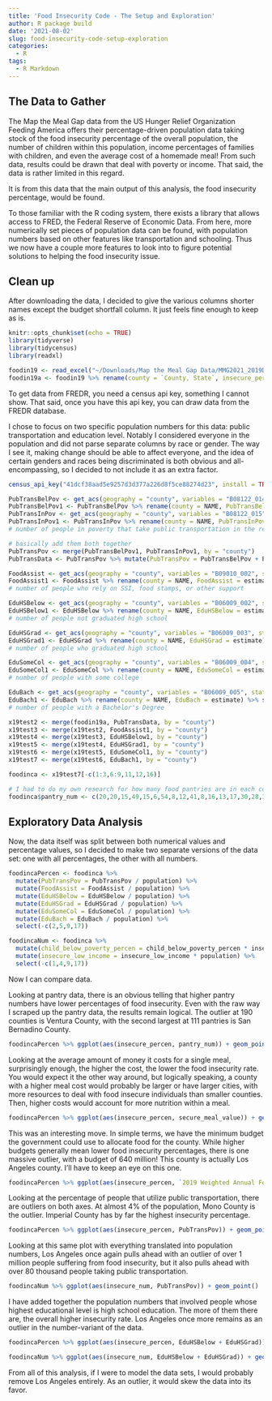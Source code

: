 ```yaml
---
title: 'Food Insecurity Code - The Setup and Exploration' 
author: R package build
date: '2021-08-02'
slug: food-insecurity-code-setup-exploration
categories:
  - R
tags:
  - R Markdown
---
```


## The Data to Gather

The Map the Meal Gap data from the US Hunger Relief Organization Feeding America offers their percentage-driven population data taking stock of the food insecurity percentage of the overall population, the number of children within this population, income percentages of families with children, and even the average cost of a homemade meal! From such data, results could be drawn that deal with poverty or income. That said, the data is rather limited in this regard. 

It is from this data that the main output of this analysis, the food insecurity percentage, would be found. 

To those familiar with the R coding system, there exists a library that allows access to FRED, the Federal Reserve of Economic Data. From here, more numerically set pieces of population data can be found, with population numbers based on other features like transportation and schooling. Thus we now have a couple more features to look into to figure potential solutions to helping the food insecurity issue. 

## Clean up

After downloading the data, I decided to give the various columns shorter names except the budget shortfall column. It just feels fine enough to keep as is. 


```r
knitr::opts_chunk$set(echo = TRUE)
library(tidyverse)
library(tidycensus)
library(readxl)

foodin19 <- read_excel("~/Downloads/Map the Meal Gap Data/MMG2021_2019Data_ToShare.xlsx", sheet = "2019 County")
foodin19a <- foodin19 %>% rename(county = `County, State`, insecure_percen = `2019 Food Insecurity Rate`, insecure_num = `# of Food Insecure Persons in 2019`, insecure_low_income = `% FI ≤ Low Threshold`, insecure_btwn_income = `% FI Btwn Thresholds`, insecure_high_income = `% FI > High Threshold`, insecure_child_percen = `2019 Child food insecurity rate`, insecure_child_num = `# of Food Insecure Children in 2019`, child_below_poverty_percen = `% food insecure children in HH w/ HH incomes below 185 FPL in 2019`, child_above_poverty_percen = `% food insecure children in HH w/ HH incomes above 185 FPL in 2019`, secure_meal_value = `2019 Cost Per Meal`)  %>% filter(State == "CA") %>% mutate(population = round(insecure_num / insecure_percen, digits = 0))
```

To get data from FREDR, you need a census api key, something I cannot show. That said, once you have this api key, you can draw data from the FREDR database. 

I chose to focus on two specific population numbers for this data: public transportation and education level. Notably I considered everyone in the population and did not parse separate columns by race or gender. The way I see it, making change should be able to affect everyone, and the idea of certain genders and races being discriminated is both obvious and all-encompassing, so I decided to not include it as an extra factor. 

```r
census_api_key("41dcf38aad5e9257d3d377a226d8f5ce88274d23", install = TRUE)

PubTransBelPov <- get_acs(geography = "county", variables = "B08122_014", state = "CA", year = 2019)
PubTransBelPov1 <- PubTransBelPov %>% rename(county = NAME, PubTransBelPov = estimate) %>% select(county, PubTransBelPov)
PubTransInPov <- get_acs(geography = "county", variables = "B08122_015", state = "CA", year = 2019)
PubTransInPov1 <- PubTransInPov %>% rename(county = NAME, PubTransInPov = estimate) %>% select(county, PubTransInPov)
# number of people in poverty that take public transportation in the really low and mid-poverty percentiles 

# basically add them both together
PubTransPov <- merge(PubTransBelPov1, PubTransInPov1, by = "county")
PubTransData <- PubTransPov %>% mutate(PubTransPov = PubTransBelPov + PubTransInPov) %>% select(c(county, PubTransPov))

FoodAssist <- get_acs(geography = "county", variables = "B09010_002", state = "CA", year = 2019)
FoodAssist1 <- FoodAssist %>% rename(county = NAME, FoodAssist = estimate) %>% select(county, FoodAssist)
# number of people who rely on SSI, food stamps, or other support

EduHSBelow <- get_acs(geography = "county", variables = "B06009_002", state = "CA", year = 2019)
EduHSBelow1 <- EduHSBelow %>% rename(county = NAME, EduHSBelow = estimate) %>% select(county, EduHSBelow)
# number of people not graduated high school

EduHSGrad <- get_acs(geography = "county", variables = "B06009_003", state = "CA", year = 2019)
EduHSGrad1 <- EduHSGrad %>% rename(county = NAME, EduHSGrad = estimate) %>% select(county, EduHSGrad)
# number of people who graduated high school

EduSomeCol <- get_acs(geography = "county", variables = "B06009_004", state = "CA", year = 2019)
EduSomeCol1 <- EduSomeCol %>% rename(county = NAME, EduSomeCol = estimate) %>% select(county, EduSomeCol)
# number of people with some college

EduBach <- get_acs(geography = "county", variables = "B06009_005", state = "CA", year = 2019)
EduBach1 <- EduBach %>% rename(county = NAME, EduBach = estimate) %>% select(county, EduBach)
# number of people with a Bachelor's Degree

x19test2 <- merge(foodin19a, PubTransData, by = "county")
x19test3 <- merge(x19test2, FoodAssist1, by = "county")
x19test4 <- merge(x19test3, EduHSBelow1, by = "county")
x19test5 <- merge(x19test4, EduHSGrad1, by = "county")
x19test6 <- merge(x19test5, EduSomeCol1, by = "county")
x19test7 <- merge(x19test6, EduBach1, by = "county")

foodinca <- x19test7[-c(1:3,6:9,11,12,16)]

# I had to do my own research for how many food pantries are in each county. This is inconclusive and most certainly inaccurate since data for this doesn't exist, but I think having this data is important. 
foodinca$pantry_num <- c(20,20,15,49,15,6,54,8,12,41,8,16,13,17,30,28,38,7,30,10,11,3,10,8,4,11,30,9,10,95,33,9,41,37,6,111,39,30,42,42,12,53,25,13,11,5,5,25,16,30,14,3,4,21,11,190,60,12)
```

## Exploratory Data Analysis

Now, the data itself was split between both numerical values and percentage values, so I decided to make two separate versions of the data set: one with all percentages, the other with all numbers. 

```r
foodincaPercen <- foodinca %>% 
  mutate(PubTransPov = PubTransPov / population) %>%
  mutate(FoodAssist = FoodAssist / population) %>% 
  mutate(EduHSBelow = EduHSBelow / population) %>% 
  mutate(EduHSGrad = EduHSGrad / population) %>% 
  mutate(EduSomeCol = EduSomeCol / population) %>% 
  mutate(EduBach = EduBach / population) %>% 
  select(-c(2,5,9,17))

foodincaNum <- foodinca %>% 
  mutate(child_below_poverty_percen = child_below_poverty_percen * insecure_child_num) %>% # even though it says percen, treat it as a number, not a percentage 
  mutate(insecure_low_income = insecure_low_income * population) %>%
  select(-c(1,4,9,17))
```

Now I can compare data. 

Looking at pantry data, there is an obvious telling that higher pantry numbers have lower percentages of food insecurity. Even with the raw way I scraped up the pantry data, the results remain logical. The outlier at 190 counties is Ventura County, with the second largest at 111 pantries is San Bernadino County. 

```r
foodincaPercen %>% ggplot(aes(insecure_percen, pantry_num)) + geom_point() + ggtitle("More food pantries mean a lower insecurity rate")
```

Looking at the average amount of money it costs for a single meal, surprisingly enough, the higher the cost, the lower the food insecurity rate. You would expect it the other way around, but logically speaking, a county with a higher meal cost would probably be larger or have larger cities, with more resources to deal with food insecure individuals than smaller counties. Then, higher costs would account for more nutrition within a meal. 

```r
foodincaPercen %>% ggplot(aes(insecure_percen, secure_meal_value)) + geom_point() + ggtitle("the higher the meal cost, the lower the insecurity rate")
```

This was an interesting move. In simple terms, we have the minimum budget the government could use to allocate food for the county. While higher budgets generally mean lower food insecurity percentages, there is one massive outlier, with a budget of 640 million! This county is actually Los Angeles county. I'll have to keep an eye on this one. 

```r
foodincaPercen %>% ggplot(aes(insecure_percen, `2019 Weighted Annual Food Budget Shortfall`)) + geom_point()
```

Looking at the percentage of people that utilize public transportation, there are outliers on both axes. At almost 4% of the population, Mono County is the outlier. Imperial County has by far the highest insecurity percentage. 

```r
foodincaPercen %>% ggplot(aes(insecure_percen, PubTransPov)) + geom_point()
```

Looking at this same plot with everything translated into population numbers, Los Angeles once again pulls ahead with an outlier of over 1 million people suffering from food insecurity, but it also pulls ahead with over 80 thousand people taking public transportation. 

```r
foodincaNum %>% ggplot(aes(insecure_num, PubTransPov)) + geom_point()
```

I have added together the population numbers that involved people whose highest educational level is high school education. The more of them there are, the overall higher insecurity rate. Los Angeles once more remains as an outlier in the number-variant of the data. 

```r
foodincaPercen %>% ggplot(aes(insecure_percen, EduHSBelow + EduHSGrad)) + geom_point()
```


```r
foodincaNum %>% ggplot(aes(insecure_num, EduHSBelow + EduHSGrad)) + geom_point()
```

From all of this analysis, if I were to model the data sets, I would probably remove Los Angeles entirely. As an outlier, it would skew the data into its favor. 

